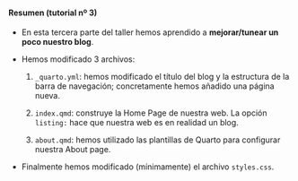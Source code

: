 ::: {.callout-note collapse="true" appearance="default" icon="false"}
#### Resumen (tutorial nº 3)

- En esta tercera parte del taller hemos aprendido a **mejorar/tunear un poco nuestro blog**.

- Hemos modificado 3 archivos: 

  1. `_quarto.yml`: hemos modificado el título del blog y la estructura de la barra de navegación; concretamente hemos añadido una página nueva.

  2. `index.qmd`: construye la Home Page de nuestra web. La opción `listing:` hace que nuestra web es en realidad un blog.
    
  3. `about.qmd`: hemos utilizado las plantillas de Quarto para configurar nuestra About page.

- Finalmente hemos modificado (mínimamente) el archivo `styles.css`.


:::
